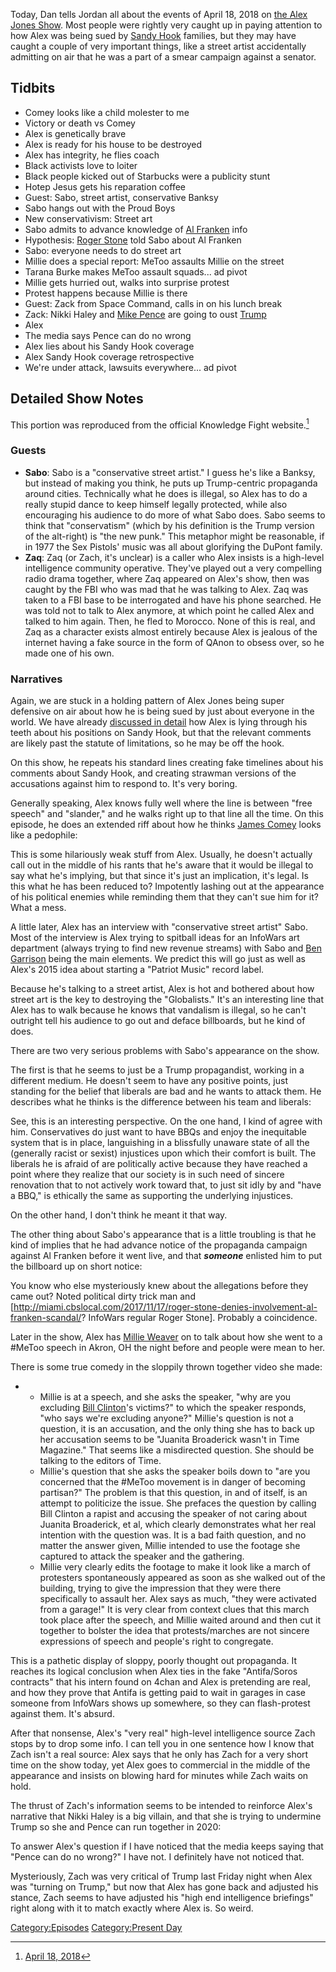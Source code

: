 {{DEFAULTSORT:
    #_EPISODE_0152:April 18, 2018
}}{{Episode
    | title           = April 18, 2018
    | caption         = Listen to this episode on [https://knowledgefight.libsyn.com/knowledge-fight-april-18-2018-0 Libsyn] [https://open.spotify.com/episode/2gmeWVBrdNEZ6LGsMr8PdB Spotify], Read the [[Transcript/152: April 18, 2018|Unofficial Transcript]]
    | episodeNumber   = 152
    | length          = 01:53:29
    | airDate         = April 20, 2018
    | coverageDate    = April 18, 2018
    | episodeType     = [[:Category:Present Day|Present Day]]
    | appearance      = [[James Comey]], [[Hotep Jesus]], [[Sabo]], [[Al Franken]], [[Millie Weaver]], [[Tarana Burke]], [[Zack from Space Command]], [[Nikki Haley]], [[Mike Pence]]
    | previousEpisode = [[151: April 16, 2018]]
    | nextEpisode     = [[153: More Mark Richards Fun]]
}}

{{Stub}}

Today, Dan tells Jordan all about the events of April 18, 2018 on [[The Alex Jones Show|the Alex Jones Show]]. Most people were rightly very caught up in paying attention to how Alex was being sued by [[The Sandy Hook Elementary Massacre|Sandy Hook]] families, but they may have caught a couple of very important things, like a street artist accidentally admitting on air that he was a part of a smear campaign against a senator.

==Tidbits==

*Comey looks like a child molester to me
*Victory or death vs Comey
*Alex is genetically brave
*Alex is ready for his house to be destroyed
*Alex has integrity, he flies coach
*Black activists love to loiter
*Black people kicked out of Starbucks were a publicity stunt
*Hotep Jesus gets his reparation coffee
*Guest: Sabo, street artist, conservative Banksy
*Sabo hangs out with the Proud Boys
*New conservativism: Street art
*Sabo admits to advance knowledge of [[Al Franken]] info
*Hypothesis: [[Roger Stone]] told Sabo about Al Franken
*Sabo: everyone needs to do street art
*Millie does a special report: MeToo assaults Millie on the street
*Tarana Burke makes MeToo assault squads... ad pivot
*Millie gets hurried out, walks into surprise protest
*Protest happens because Millie is there
*Guest: Zack from Space Command, calls in on his lunch break
*Zack: Nikki Haley and [[Mike Pence]] are going to oust [[Donald Trump|Trump]]
*Alex
*The media says Pence can do no wrong
*Alex lies about his Sandy Hook coverage
*Alex Sandy Hook coverage retrospective
*We're under attack, lawsuits everywhere... ad pivot

==Detailed Show Notes==

This portion was reproduced from the official Knowledge Fight website.<ref>[https://knowledgefight.com/the-past/2018/4/18/april-18-2018 April 18, 2018]</ref>

===Guests===

*'''Sabo''': Sabo is a "conservative street artist." I guess he's like a Banksy, but instead of making you think, he puts up Trump-centric propaganda around cities. Technically what he does is illegal, so Alex has to do a really stupid dance to keep himself legally protected, while also encouraging his audience to do more of what Sabo does. Sabo seems to think that "conservatism" (which by his definition is the Trump version of the alt-right) is "the new punk." This metaphor might be reasonable, if in 1977 the Sex Pistols' music was all about glorifying the DuPont family.
*'''Zaq''': Zaq (or Zach, it's unclear) is a caller who Alex insists is a high-level intelligence community operative. They've played out a very compelling radio drama together, where Zaq appeared on Alex's show, then was caught by the FBI who was mad that he was talking to Alex. Zaq was taken to a FBI base to be interrogated and have his phone searched. He was told not to talk to Alex anymore, at which point he called Alex and talked to him again. Then, he fled to Morocco. None of this is real, and Zaq as a character exists almost entirely because Alex is jealous of the internet having a fake source in the form of QAnon to obsess over, so he made one of his own.

===Narratives===

Again, we are stuck in a holding pattern of Alex Jones being super defensive on air about how he is being sued by just about everyone in the world. We have already [https://knowledgefight.com/business/2018/4/18/alex-jones-self-defense-about-sandy-hook-is-bullshit discussed in detail] how Alex is lying through his teeth about his positions on Sandy Hook, but that the relevant comments are likely past the statute of limitations, so he may be off the hook.

On this show, he repeats his standard lines creating fake timelines about his comments about Sandy Hook, and creating strawman versions of the accusations against him to respond to. It's very boring.

Generally speaking, Alex knows fully well where the line is between "free speech" and "slander," and he walks right up to that line all the time. On this episode, he does an extended riff about how he thinks [[James Comey]] looks like a pedophile:

This is some hilariously weak stuff from Alex. Usually, he doesn't actually call out in the middle of his rants that he's aware that it would be illegal to say what he's implying, but that since it's just an implication, it's legal. Is this what he has been reduced to? Impotently lashing out at the appearance of his political enemies while reminding them that they can't sue him for it? What a mess.

A little later, Alex has an interview with "conservative street artist" Sabo. Most of the interview is Alex trying to spitball ideas for an InfoWars art department (always trying to find new revenue streams) with Sabo and [[Ben Garrison]] being the main elements. We predict this will go just as well as Alex's 2015 idea about starting a "Patriot Music" record label.

Because he's talking to a street artist, Alex is hot and bothered about how street art is the key to destroying the "Globalists." It's an interesting line that Alex has to walk because he knows that vandalism is illegal, so he can't outright tell his audience to go out and deface billboards, but he kind of does.

There are two very serious problems with Sabo's appearance on the show.

The first is that he seems to just be a Trump propagandist, working in a different medium. He doesn't seem to have any positive points, just standing for the belief that liberals are bad and he wants to attack them. He describes what he thinks is the difference between his team and liberals:

See, this is an interesting perspective. On the one hand, I kind of agree with him. Conservatives do just want to have BBQs and enjoy the inequitable system that is in place, languishing in a blissfully unaware state of all the (generally racist or sexist) injustices upon which their comfort is built. The liberals he is afraid of are politically active because they have reached a point where they realize that our society is in such need of sincere renovation that to not actively work toward that, to just sit idly by and "have a BBQ," is ethically the same as supporting the underlying injustices.

On the other hand, I don't think he meant it that way.

The other thing about Sabo's appearance that is a little troubling is that he kind of implies that he had advance notice of the propaganda campaign against Al Franken before it went live, and that '''''someone''''' enlisted him to put the billboard up on short notice:

You know who else mysteriously knew about the allegations before they came out? Noted political dirty trick man and [http://miami.cbslocal.com/2017/11/17/roger-stone-denies-involvement-al-franken-scandal/? InfoWars regular Roger Stone]. Probably a coincidence.

Later in the show, Alex has [[Millie Weaver]] on to talk about how she went to a #MeToo speech in Akron, OH the night before and people were mean to her.

There is some true comedy in the sloppily thrown together video she made:

**Millie is at a speech, and she asks the speaker, "why are you excluding [[Bill Clinton]]'s victims?" to which the speaker responds, "who says we're excluding anyone?" Millie's question is not a question, it is an accusation, and the only thing she has to back up her accusation seems to be "Juanita Broaderick wasn't in Time Magazine." That seems like a misdirected question. She should be talking to the editors of Time.
**Millie's question that she asks the speaker boils down to "are you concerned that the #MeToo movement is in danger of becoming partisan?" The problem is that this question, in and of itself, is an attempt to politicize the issue. She prefaces the question by calling Bill Clinton a rapist and accusing the speaker of not caring about Juanita Broaderick, et al, which clearly demonstrates what her real intention with the question was. It is a bad faith question, and no matter the answer given, Millie intended to use the footage she captured to attack the speaker and the gathering.
**Millie very clearly edits the footage to make it look like a march of protesters spontaneously appeared as soon as she walked out of the building, trying to give the impression that they were there specifically to assault her. Alex says as much, "they were activated from a garage!" It is very clear from context clues that this march took place after the speech, and Millie waited around and then cut it together to bolster the idea that protests/marches are not sincere expressions of speech and people's right to congregate.

This is a pathetic display of sloppy, poorly thought out propaganda. It reaches its logical conclusion when Alex ties in the fake "Antifa/Soros contracts" that his intern found on 4chan and Alex is pretending are real, and how they prove that Antifa is getting paid to wait in garages in case someone from InfoWars shows up somewhere, so they can flash-protest against them. It's absurd.

After that nonsense, Alex's "very real" high-level intelligence source Zach stops by to drop some info. I can tell you in one sentence how I know that Zach isn't a real source: Alex says that he only has Zach for a very short time on the show today, yet Alex goes to commercial in the middle of the appearance and insists on blowing hard for minutes while Zach waits on hold.

The thrust of Zach's information seems to be intended to reinforce Alex's narrative that Nikki Haley is a big villain, and that she is trying to undermine Trump so she and Pence can run together in 2020:

To answer Alex's question if I have noticed that the media keeps saying that "Pence can do no wrong?" I have not. I definitely have not noticed that.

Mysteriously, Zach was very critical of Trump last Friday night when Alex was "turning on Trump," but now that Alex has gone back and adjusted his stance, Zach seems to have adjusted his "high end intelligence briefings" right along with it to match exactly where Alex is. So weird.

[[Category:Episodes]]
[[Category:Present Day]]
